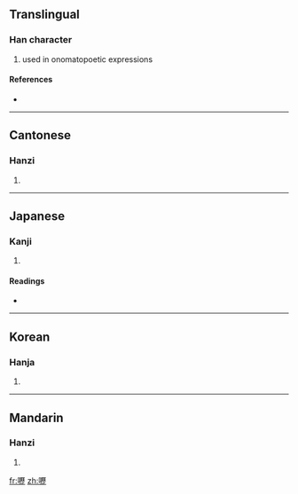 {{also|呖}}
==Translingual==

===Han character===
{{Han char|rn=30|rad=口|as=16|sn=19|four=6101<sub>1</sub>|canj=口一竹一 (RMHM)}}

# used in onomatopoetic expressions

====References====
* {{Han ref|kx=0213.190|dkj=04546|dj=0436.010|hdz=10701.190|uh=56A6|ud=22182|bh=F1F2|bd=61938}}

----

==Cantonese==

===Hanzi===
{{yue-hanzi|jyut=|y=lik6|sim=呖}}

# {{defn|Cantonese}}

----

==Japanese==

===Kanji===
{{ja-kanji|grade=|rs=口16}}

# {{defn|Japanese}}

====Readings====
* {{ja-readings|on=[[れき]] (reki), [[りゃく]] (ryaku)|kun=}}

----

==Korean==

===Hanja===
{{ko-hanja|hangeul=력|rv=ryeok|mr=ryŏk}}

# {{defn|Korean}}

----

==Mandarin==

===Hanzi===
{{cmn-hanzi|sim=呖|pin=[[lì]] ([[li4]])|wg=li<sup>4</sup>}}

# {{defn|Mandarin}}

[[fr:嚦]]
[[zh:嚦]]